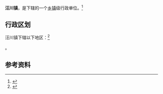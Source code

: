 {{中国乡级行政区|62/05/02/104/000}}

'''汪川镇'''，是{{PRC admin/fullname|62/05/02/104/000|3}}下辖的一个[[乡镇|乡镇]]级行政单位。<ref>{{PRC admin/ref sgc|{{PRC admin/parent|62/05/02/104/000}}}}</ref>

== 行政区划 ==

汪川镇下辖以下地区：<ref>{{PRC admin/ref sgc|62/05/02/104/000}}</ref>

{{PRC admin/children|62/05/02/104/000}}。

== 参考资料 ==

{{reflist}}

{{行政区划小作品}}
{{PRC admin/navcat|62/05/02/104/000}}